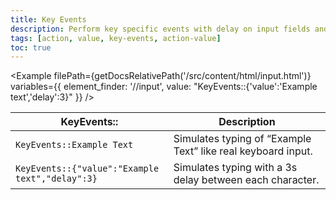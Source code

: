 ```yaml
---
title: Key Events
description: Perform key specific events with delay on input fields and search bar
tags: [action, value, key-events, action-value]
toc: true
---
```



<Example
  filePath={getDocsRelativePath('/src/content/html/input.html')}
  variables={{
    element_finder: '//input',
    value: "KeyEvents::{'value':'Example text','delay':3}"
  }}
/>

<BsTable>

| **KeyEvents::**                                 | **Description**                                              |
| ----------------------------------------------- | ------------------------------------------------------------ |
| `KeyEvents::Example Text`                       | Simulates typing of “Example Text” like real keyboard input. |
| `KeyEvents::{"value":"Example text","delay":3}` | Simulates typing with a 3s delay between each character.     |

</BsTable>
